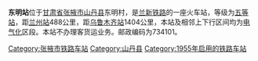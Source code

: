 {{Not|东明县站|东明路站}}
{{Infobox China railway station
|车站名称 = 东明站
|图片 =
|图片介绍=
|其他名称=
|车站拼音 = Dongming
|英文名称 = Dongming Railway Station
|车站位置 = [[甘肃省|甘肃省]][[张掖市|张掖市]][[山丹县|山丹县]]东明村
|归属 = [[兰州铁路局|兰州铁路局]]
|线路 = [[兰新铁路|兰新铁路]]
|车站等级 = [[五等站_(中国)|五等站]]
|使用状态 = 已撤销
}}
'''东明站'''位于[[甘肃省|甘肃省]][[张掖市|张掖市]][[山丹县|山丹县]]东明村，是[[兰新铁路|兰新铁路]]的一座火车站，等级为[[五等站_(中国)|五等站]]，距[[兰州站|兰州站]]488公里，距[[乌鲁木齐站|乌鲁木齐站]]1404公里，本站及相邻上下行区间均为[[电气化|电气化]]区段。本站不办理客货运业务。邮政编码为734101。

{{Start rail box|[[中国铁路|中国铁路]]}}
{{s-inop|[[红石泉站|红石泉]]|{{站|兰州}}方向}}
{{s-line|[[兰新铁路|兰新铁路]]<br />东明站}}
{{s-inop|[[山丹站|山丹]]|{{站|乌鲁木齐}}方向}}
{{End box}}

{{兰新铁路}}
[[Category:张掖市铁路车站|Category:张掖市铁路车站]]
[[Category:山丹县|Category:山丹县]]
[[Category:1955年启用的铁路车站|Category:1955年启用的铁路车站]]